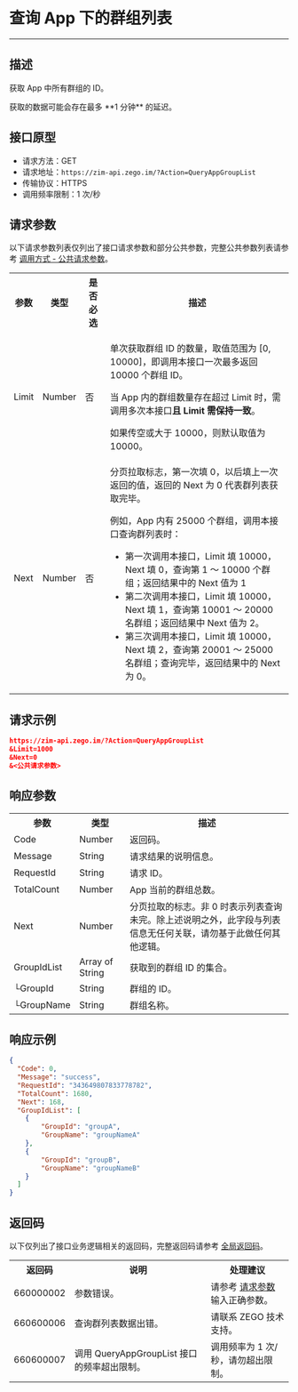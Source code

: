 
# 查询 App 下的群组列表

- - -

## 描述

获取 App 中所有群组的 ID。

<Warning title="注意">
获取的数据可能会存在最多 **1 分钟** 的延迟。
</Warning>

## 接口原型

- 请求方法：GET
- 请求地址：`https://zim-api.zego.im/?Action=QueryAppGroupList`
- 传输协议：HTTPS
- 调用频率限制：1 次/秒

## 请求参数

以下请求参数列表仅列出了接口请求参数和部分公共参数，完整公共参数列表请参考 [调用方式 - 公共请求参数](../accessing-server-apis.mdx#2-公共参数)。

<table>
<tbody><tr>
<th>参数</th>
<th>类型</th>
<th>是否必选</th>
<th>描述</th>
</tr>
<tr>
<td>Limit</td>
<td>Number</td>
<td>否</td>
<td><p>单次获取群组 ID 的数量，取值范围为 [0, 10000]，即调用本接口一次最多返回 10000 个群组 ID。</p><p>当 App 内的群组数量存在超过 Limit 时，需调用多次本接口<strong>且 Limit 需保持一致</strong>。</p><p>如果传空或大于 10000，则默认取值为 10000。</p></td>
</tr>
<tr>
<td>Next</td>
<td>Number</td>
<td>否</td>
<td>分页拉取标志，第一次填 0，以后填上一次返回的值，返回的 Next 为 0 代表群列表获取完毕。
<p>例如，App 内有 25000 个群组，调用本接口查询群列表时：</p>
<ul><li>第一次调用本接口，Limit 填 10000，Next 填 0，查询第 1 ～ 10000 个群组；返回结果中的 Next 值为 1 </li><li>第二次调用本接口，Limit 填 10000，Next 填 1，查询第 10001 ～ 20000 名群组；返回结果中 Next 值为 2。</li><li>第三次调用本接口，Limit 填 10000，Next 填 2，查询第 20001 ～ 25000 名群组；查询完毕，返回结果中的 Next 为 0。</li></ul></td>
</tr>
</tbody></table>

## 请求示例

```json
https://zim-api.zego.im/?Action=QueryAppGroupList
&Limit=1000
&Next=0
&<公共请求参数>
```

## 响应参数

<table class="collapsible-table" >
<tbody><tr data-row-level="1">
<th>参数</th>
<th>类型</th>
<th>描述</th>
</tr>
<tr data-row-level="2">
<td>Code</td>
<td>Number</td>
<td>返回码。</td>
</tr>
<tr data-row-level="3">
<td>Message</td>
<td>String</td>
<td>请求结果的说明信息。</td>
</tr>
<tr data-row-level="4">
<td>RequestId</td>
<td>String</td>
<td>请求 ID。</td>
</tr>
<tr data-row-level="5">
<td>TotalCount</td>
<td>Number</td>
<td>App 当前的群组总数。</td>
</tr>
<tr data-row-level="6">
<td>Next</td>
<td>Number</td>
<td>分页拉取的标志。非 0 时表示列表查询未完。<Note>除上述说明之外，此字段与列表信息无任何关联，请勿基于此做任何其他逻辑。</Note></td>
</tr>
<tr data-row-level="7" data-row-child="true">
<td>GroupIdList</td>
<td>Array of String</td>
<td>获取到的群组 ID 的集合。</td>
</tr>
<tr data-row-level="7-1">
<td>└GroupId</td>
<td>String</td>
<td>群组的 ID。</td>
</tr>
<tr data-row-level="7-2">
<td>└GroupName</td>
<td>String</td>
<td>群组名称。</td>
</tr>
</tbody></table>

## 响应示例

```json
{
  "Code": 0,
  "Message": "success",
  "RequestId": "343649807833778782",
  "TotalCount": 1680,
  "Next": 168,
  "GroupIdList": [
    {
        "GroupId": "groupA",
        "GroupName": "groupNameA"
    },
    {
        "GroupId": "groupB",
        "GroupName": "groupNameB"
    }
  ]
}
```

## 返回码

以下仅列出了接口业务逻辑相关的返回码，完整返回码请参考 [全局返回码](../return-codes.mdx)。

<table>
<tbody><tr>
<th>返回码</th>
<th>说明</th>
<th>处理建议</th>
</tr>
<tr>
<td>660000002</td>
<td>参数错误。</td>
<td>请参考 <a href="#请求参数">请求参数</a> 输入正确参数。</td>
</tr>
<tr>
<td>660600006</td>
<td>查询群列表数据出错。</td>
<td>请联系 ZEGO 技术支持。</td>
</tr>
<tr>
<td>660600007</td>
<td>调用 QueryAppGroupList 接口的频率超出限制。</td>
<td>调用频率为 1 次/秒，请勿超出限制。</td>
</tr>
</tbody></table>
